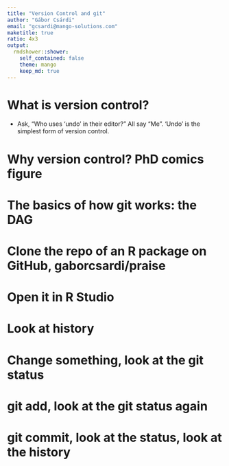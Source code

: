 ```yaml
---
title: "Version Control and git"
author: "Gábor Csárdi"
email: "gcsardi@mango-solutions.com"
maketitle: true
ratio: 4x3
output:
  rmdshower::shower:
    self_contained: false
    theme: mango
    keep_md: true
---
```


# What is version control?

* Ask, “Who uses ‘undo’ in their editor?”
  All say “Me”. ‘Undo’ is the simplest form of version control.

# Why version control? PhD comics figure

# The basics of how git works: the DAG

# Clone the repo of an R package on GitHub, gaborcsardi/praise

# Open it in R Studio

# Look at history

# Change something, look at the git status

# git add, look at the git status again

# git commit, look at the status, look at the history

